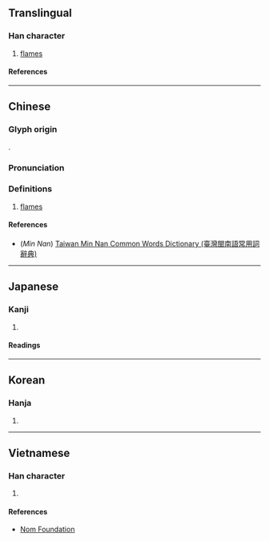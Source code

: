 {{character info/new}}
==Translingual==

===Han character===
{{Han char|rn=86|rad=火|as=08|sn=12|four=90889|canj=FFF|ids=⿱火炏}}

# [[flame]]s

====References====
{{Han ref|kx=0675.050|dkj=19142|dj=1086.160|hdz=32211.030|uh=7131}}

----

==Chinese==
{{zh-forms}}

===Glyph origin===
{{Han etym}}
{{zh-etym-triple|火|fire}}.

===Pronunciation===
{{zh-pron
|m=yàn,yì
|c=jim6
|mn=iāⁿ
|mc=y
|oc=y
|ma=
|cat=n
}}

===Definitions===
{{zh-hanzi}}

# [[flames]]

====References====
* (''Min Nan'') [http://twblg.dict.edu.tw/holodict_new/default.jsp Taiwan Min Nan Common Words Dictionary (臺灣閩南語常用詞辭典)]

----

==Japanese==

===Kanji===
{{ja-kanji|grade=|rs=火08}}

# {{defn|lang=ja|sort=火08}}

====Readings====
{{ja-readings
|goon=えん<えん<えむ
|kanon=えん<えん<えむ
<!--|on=きゃく<きやく, けき-->
|kun=ほのお-<ほのほ-
}}

----

==Korean==

===Hanja===
{{ko-hanja|혁}}

# {{defn|lang=ko|sort=火08}}

----

==Vietnamese==

===Han character===
{{vi-readings|rs=火08|reading=yên}}

# {{defn|lang=vi|sort=火08}}

====References====
*[http://nomfoundation.org/common/nom_details.php?codepoint=7131 Nom Foundation]